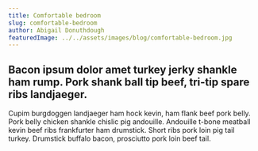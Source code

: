 ```yaml
---
title: Comfortable bedroom
slug: comfortable-bedroom
author: Abigail Donuthdough
featuredImage: ../../assets/images/blog/comfortable-bedroom.jpg
---
```


## Bacon ipsum dolor amet turkey jerky shankle ham rump. Pork shank ball tip beef, tri-tip spare ribs landjaeger. 
Cupim burgdoggen landjaeger ham hock kevin, ham flank beef pork belly. Pork belly chicken shankle chislic pig andouille. 
Andouille t-bone meatball kevin beef ribs frankfurter ham drumstick. Short ribs pork loin pig tail turkey. Drumstick buffalo bacon, 
prosciutto pork loin beef tail.